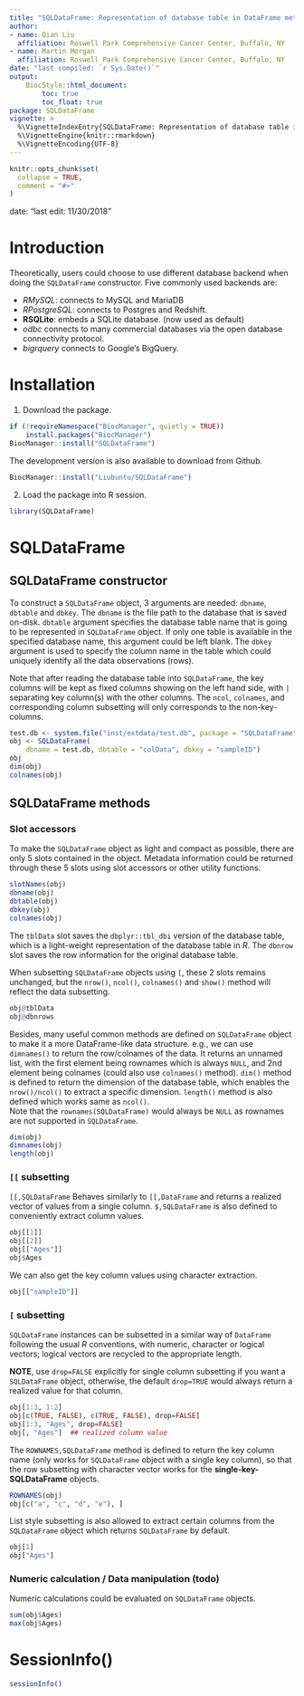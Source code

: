 ```yaml
---
title: "SQLDataFrame: Representation of database table in DataFrame metaphor"
author:
- name: Qian Liu
  affiliation: Roswell Park Comprehensive Cancer Center, Buffalo, NY
- name: Martin Morgan
  affiliation: Roswell Park Comprehensive Cancer Center, Buffalo, NY
date: "last compiled: `r Sys.Date()`"
output:
    BiocStyle::html_document:
        toc: true
        toc_float: true
package: SQLDataFrame
vignette: >
  %\VignetteIndexEntry{SQLDataFrame: Representation of database table in DataFrame metaphor}
  %\VignetteEngine{knitr::rmarkdown}
  %\VignetteEncoding{UTF-8}
---
```


```r
knitr::opts_chunk$set(
  collapse = TRUE,
  comment = "#>"
)
```
date: "last edit: 11/30/2018"

# Introduction


Theoretically, users could choose to use different database backend
when doing the `SQLDataFrame` constructor. Five commonly used
backends are:

- _RMySQL_: connects to MySQL and MariaDB
- _RPostgreSQL_: connects to Postgres and Redshift.
- **RSQLite**: embeds a SQLite database. (now used as default)
- _odbc_ connects to many commercial databases via the open database
  connectivity protocol.
- _bigrquery_ connects to Google’s BigQuery.

[dbplyr]: https://cran.r-project.org/web/packages/dbplyr/index.html

# Installation

1. Download the package. 

```r
if (!requireNamespace("BiocManager", quietly = TRUE))
    install.packages("BiocManager")
BiocManager::install("SQLDataFrame")
```
The development version is also available to download from Github. 
```r
BiocManager::install("Liubuntu/SQLDataFrame")
```

2. Load the package into R session.
```r
library(SQLDataFrame)
```

# SQLDataFrame
## SQLDataFrame constructor
To construct a `SQLDataFrame` object, 3 arguments are needed:
`dbname`, `dbtable` and `dbkey`. The `dbname` is the file path to the
database that is saved on-disk. `dbtable` argument specifies the
database table name that is going to be represented in `SQLDataFrame`
object. If only one table is available in the specified database name,
this argument could be left blank. The `dbkey` argument is used to
specify the column name in the table which could uniquely identify all
the data observations (rows).  

Note that after reading the database table into `SQLDataFrame`, the
key columns will be kept as fixed columns showing on the left hand
side, with `|` separating key column(s) with the other columns. The
`ncol`, `colnames`, and corresponding column subsetting will only
corresponds to the non-key-columns.


```r
test.db <- system.file("inst/extdata/test.db", package = "SQLDataFrame")
obj <- SQLDataFrame(
    dbname = test.db, dbtable = "colData", dbkey = "sampleID")
obj
dim(obj)
colnames(obj)
```

## SQLDataFrame methods
### Slot accessors

To make the `SQLDataFrame` object as light and compact as possible,
there are only 5 slots contained in the object. Metadata information
could be returned through these 5 slots using slot accessors or other
utility functions.

```r
slotNames(obj)
dbname(obj)
dbtable(obj)
dbkey(obj)
colnames(obj)
```

The `tblData` slot saves the `dbplyr::tbl_dbi` version of the database
table, which is a light-weight representation of the database table in
_R_. The `dbnrow` slot saves the row information for the original
database table. 

When subsetting `SQLDataFrame` objects using `[`,
these 2 slots remains unchanged, but the `nrow()`, `ncol()`,
`colnames()` and `show()` method will reflect the data subsetting.

```r
obj@tblData
obj@dbnrows
```

Besides, many useful common methods are defined on `SQLDataFrame`
object to make it a more DataFrame-like data structure. e.g., we can
use `dimnames()` to return the row/colnames of the data. It returns an
unnamed list, with the first element being rownames which is always
`NULL`, and 2nd element being colnames (could also use `colnames()`
method). `dim()` method is defined to return the dimension of the
database table, which enables the `nrow()/ncol()` to extract a
specific dimension. `length()` method is also defined which works same
as `ncol()`.   
Note that the `rownames(SQLDataFrame)` would always be `NULL` as
rownames are not supported in `SQLDataFrame`.

```r
dim(obj)
dimnames(obj)
length(obj)
```

### `[[` subsetting
`[[,SQLDataFrame` Behaves similarly to `[[,DataFrame` and returns a
realized vector of values from a single column. `$,SQLDataFrame` is
also defined to conveniently extract column values.

```r
obj[[1]]
obj[[2]]
obj[["Ages"]]
obj$Ages
```

We can also get the key column values using character extraction. 
```r
obj[["sampleID"]]
```

### `[` subsetting

`SQLDataFrame` instances can be subsetted in a similar way of
`DataFrame` following the usual _R_ conventions, with numeric,
character or logical vectors; logical vectors are recycled to the
appropriate length. 

**NOTE**, use `drop=FALSE` explicitly for single
column subsetting if you want a `SQLDataFrame` object, otherwise, the
default `drop=TRUE` would always return a realized value for that
column.

```r
obj[1:3, 1:2]
obj[c(TRUE, FALSE), c(TRUE, FALSE), drop=FALSE]
obj[1:3, "Ages", drop=FALSE]
obj[, "Ages"]  ## realized column value
```

The `ROWNAMES,SQLDataFrame` method is defined to return the key column
name (only works for `SQLDataFrame` object with a single key column),
so that the row subsetting with character vector works for the
**single-key-SQLDataFrame** objects.

```r
ROWNAMES(obj)
obj[c("a", "c", "d", "e"), ]
```

List style subsetting is also allowed to extract certain columns from
the `SQLDataFrame` object which returns `SQLDataFrame` by default.  

```r
obj[1]
obj["Ages"]
```

### Numeric calculation / Data manipulation (todo)

Numeric calculations could be evaluated on `SQLDataFrame` objects.

```r
sum(obj$Ages)
max(obj$Ages)
```

# SessionInfo()

```r
sessionInfo()
```


